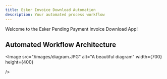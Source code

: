 ```yaml
---
title: Esker Invoice Download Automation
description: Your automated process workflow
---
```


Welcome to the Esker Pending Payment Invoice Download App!

## Automated Workflow Architecture



<Image
  src="/images/diagram.JPG"
  alt="A beautiful diagram"
  width={700}
  height={400}
  
/>

<Cards>
	<Card title="Read summary" href="https://pending-payment-documentation-briefing.vercel.app/"/>
	<Card title="Video about this App" href="https://youtu.be/qxFhSLAmvzw"/>
</Cards>

